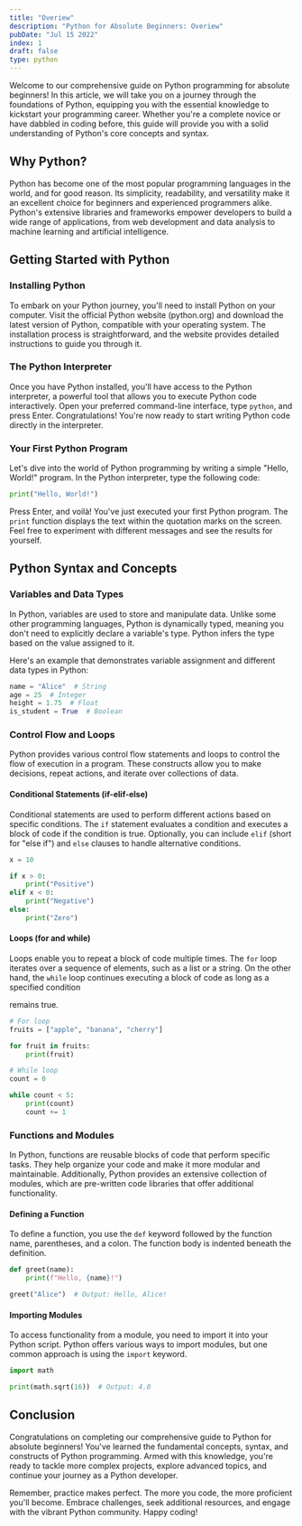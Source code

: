 ```yaml
---
title: "Overiew"
description: "Python for Absolute Beginners: Overiew"
pubDate: "Jul 15 2022"
index: 1
draft: false
type: python
---
```


Welcome to our comprehensive guide on Python programming for absolute beginners! In this article, we will take you on a journey through the foundations of Python, equipping you with the essential knowledge to kickstart your programming career. Whether you're a complete novice or have dabbled in coding before, this guide will provide you with a solid understanding of Python's core concepts and syntax.

## Why Python?

Python has become one of the most popular programming languages in the world, and for good reason. Its simplicity, readability, and versatility make it an excellent choice for beginners and experienced programmers alike. Python's extensive libraries and frameworks empower developers to build a wide range of applications, from web development and data analysis to machine learning and artificial intelligence.

## Getting Started with Python

### Installing Python

To embark on your Python journey, you'll need to install Python on your computer. Visit the official Python website (python.org) and download the latest version of Python, compatible with your operating system. The installation process is straightforward, and the website provides detailed instructions to guide you through it.

### The Python Interpreter

Once you have Python installed, you'll have access to the Python interpreter, a powerful tool that allows you to execute Python code interactively. Open your preferred command-line interface, type `python`, and press Enter. Congratulations! You're now ready to start writing Python code directly in the interpreter.

### Your First Python Program

Let's dive into the world of Python programming by writing a simple "Hello, World!" program. In the Python interpreter, type the following code:

```python
print("Hello, World!")
```

Press Enter, and voilà! You've just executed your first Python program. The `print` function displays the text within the quotation marks on the screen. Feel free to experiment with different messages and see the results for yourself.

## Python Syntax and Concepts

### Variables and Data Types

In Python, variables are used to store and manipulate data. Unlike some other programming languages, Python is dynamically typed, meaning you don't need to explicitly declare a variable's type. Python infers the type based on the value assigned to it.

Here's an example that demonstrates variable assignment and different data types in Python:

```python
name = "Alice"  # String
age = 25  # Integer
height = 1.75  # Float
is_student = True  # Boolean
```

### Control Flow and Loops

Python provides various control flow statements and loops to control the flow of execution in a program. These constructs allow you to make decisions, repeat actions, and iterate over collections of data.

#### Conditional Statements (if-elif-else)

Conditional statements are used to perform different actions based on specific conditions. The `if` statement evaluates a condition and executes a block of code if the condition is true. Optionally, you can include `elif` (short for "else if") and `else` clauses to handle alternative conditions.

```python
x = 10

if x > 0:
    print("Positive")
elif x < 0:
    print("Negative")
else:
    print("Zero")
```

#### Loops (for and while)

Loops enable you to repeat a block of code multiple times. The `for` loop iterates over a sequence of elements, such as a list or a string. On the other hand, the `while` loop continues executing a block of code as long as a specified condition

remains true.

```python /count/
# For loop
fruits = ["apple", "banana", "cherry"]

for fruit in fruits:
    print(fruit)

# While loop
count = 0

while count < 5:
    print(count)
    count += 1
```

### Functions and Modules

In Python, functions are reusable blocks of code that perform specific tasks. They help organize your code and make it more modular and maintainable. Additionally, Python provides an extensive collection of modules, which are pre-written code libraries that offer additional functionality.

#### Defining a Function

To define a function, you use the `def` keyword followed by the function name, parentheses, and a colon. The function body is indented beneath the definition.

```python
def greet(name):
    print(f"Hello, {name}!")

greet("Alice")  # Output: Hello, Alice!
```

#### Importing Modules

To access functionality from a module, you need to import it into your Python script. Python offers various ways to import modules, but one common approach is using the `import` keyword.

```python
import math

print(math.sqrt(16))  # Output: 4.0
```

## Conclusion

Congratulations on completing our comprehensive guide to Python for absolute beginners! You've learned the fundamental concepts, syntax, and constructs of Python programming. Armed with this knowledge, you're ready to tackle more complex projects, explore advanced topics, and continue your journey as a Python developer.

Remember, practice makes perfect. The more you code, the more proficient you'll become. Embrace challenges, seek additional resources, and engage with the vibrant Python community. Happy coding!

